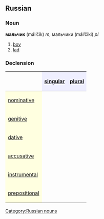 ==Russian==
[[Category:Russian nouns]]
===Noun===
'''мальчик''' (mál’čik) ''m'', мальчики (mál’čiki) ''pl''

#[[boy]]
#[[lad]]

===Declension===
{| border="1" cellpadding="4" cellspacing="0"
!
! style="background-color: #EFEFFF" align="center"|[[singular]]
! style="background-color: #EFEFFF" align="center"|[[plural]]
|-
! style="background-color: #FFFFE0" align="left"|[[nominative case|nominative]]
| align="center"|{{Unicode|ма́льчик}}
| align="center"|{{Unicode|ма́льчики}}
|-
! style="background-color: #FFFFE0" align="left"|[[genitive case|genitive]]
| align="center"|{{Unicode|ма́льчика}}
| align="center"|{{Unicode|ма́льчиков}}
|-
! style="background-color: #FFFFE0" align="left"|[[dative case|dative]]
| align="center"|{{Unicode|ма́льчику}}
| align="center"|{{Unicode|ма́льчикам}}
|-
! style="background-color: #FFFFE0" align="left"|[[accusative case|accusative]]
| align="center"|{{Unicode|ма́льчика}}
| align="center"|{{Unicode|ма́льчиков}}
|-
! style="background-color: #FFFFE0" align="left"|[[instrumental case|instrumental]]
| align="center"|{{Unicode|ма́льчиком}}
| align="center"|{{Unicode|ма́льчиками}}
|-
! style="background-color: #FFFFE0" align="left"|[[prepositional case|prepositional]]
| align="center"|{{Unicode|о ма́льчике}}
| align="center"|{{Unicode|о ма́льчиках}}
|}